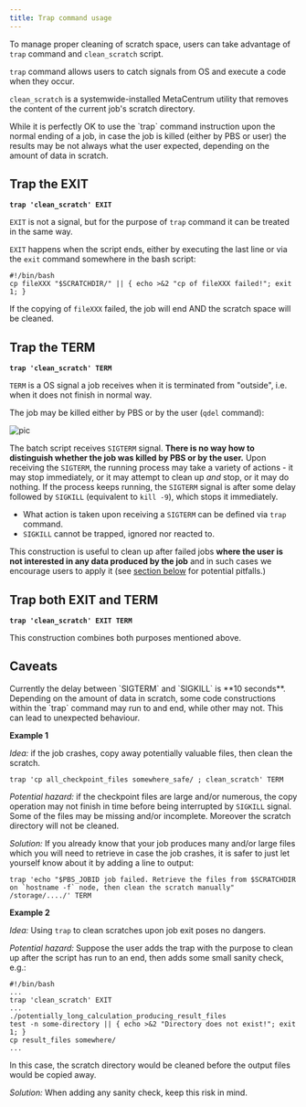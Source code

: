 ```yaml
---
title: Trap command usage
---
```

To manage proper cleaning of scratch space, users can take advantage of `trap` command and `clean_scratch` script.

`trap` command allows users to catch signals from OS and execute a code when they occur.


`clean_scratch` is a systemwide-installed MetaCentrum utility that removes the content of the current job's scratch directory.

<Callout  type="info" title="Tip" icon="💡">
    While it is perfectly OK to use the `trap` command instruction upon the normal ending of a job, in case the job is killed (either by PBS or user) the results may be not always what the user expected, depending on the amount of data in scratch. 
</Callout>

## Trap the EXIT

**`trap 'clean_scratch' EXIT`**

`EXIT` is not a signal, but for the purpose of `trap` command it can be treated in the same way.

`EXIT` happens when the script ends, either by executing the last line or via the `exit` command somewhere in the bash script:

```
#!/bin/bash
cp fileXXX "$SCRATCHDIR/" || { echo >&2 "cp of fileXXX failed!"; exit 1; }
```
If the copying of `fileXXX` failed, the job will end AND the scratch space will be cleaned.

## Trap the TERM

**`trap 'clean_scratch' TERM`**

`TERM` is a OS signal a job receives when it is terminated from "outside", i.e. when it does not finish in normal way.

The job may be killed either by PBS or by the user (`qdel` command):

![pic](/img/meta/computing/jobs/trap-command-scheme.jpg)

The batch script receives `SIGTERM` signal. **There is no way how to distinguish whether the job was killed by PBS or by the user.** Upon receiving the `SIGTERM`, the running process may take a variety of actions - it may stop immediately, or it may attempt to clean up *and* stop, or it may do nothing. If the process keeps running, the `SIGTERM` signal is after some delay followed by `SIGKILL` (equivalent to `kill -9`), which stops it immediately.

- What action is taken upon receiving a `SIGTERM` can be defined via `trap` command. 
- `SIGKILL` cannot be trapped, ignored nor reacted to.

This construction is useful to clean up after failed jobs **where the user is not interested in any data produced by the job** and in such cases we encourage users to apply it (see [section below](#caveats) for potential pitfalls.)

## Trap both EXIT and TERM 

**`trap 'clean_scratch' EXIT TERM`**

This construction combines both purposes mentioned above.

## Caveats

<Callout  type="info" title="Tip" icon="💡">
    Currently the delay between `SIGTERM` and `SIGKILL` is **10 seconds**.<br/>Depending on the amount of data in scratch, some code constructions within the `trap` command may run to and end, while other may not. This can lead to unexpected behaviour.
</Callout>

**Example 1**

*Idea:* if the job crashes, copy away potentially valuable files, then clean the scratch.

```
trap 'cp all_checkpoint_files somewhere_safe/ ; clean_scratch' TERM  
```

*Potential hazard:* if the checkpoint files are large and/or numerous, the copy operation may not finish in time before being interrupted by `SIGKILL` signal. Some of the files may be missing and/or incomplete. Moreover the scratch directory will not be cleaned.

*Solution:* If you already know that your job produces many and/or large files which you will need to retrieve in case the job crashes, it is safer to just let yourself know about it by adding a line to output:

```
trap 'echo "$PBS_JOBID job failed. Retrieve the files from $SCRATCHDIR on `hostname -f` node, then clean the scratch manually" /storage/..../' TERM  
```

**Example 2**

*Idea:* Using `trap` to clean scratches upon job exit poses no dangers.

*Potential hazard:* Suppose the user adds the trap with the purpose to clean up after the script has run to an end, then adds some small sanity check, e.g.:

```
#!/bin/bash
...
trap 'clean_scratch' EXIT
...
./potentially_long_calculation_producing_result_files
test -n some-directory || { echo >&2 "Directory does not exist!"; exit 1; }
cp result_files somewhere/
...
```

In this case, the scratch directory would be cleaned before the output files would be copied away.

*Solution:* When adding any sanity check, keep this risk in mind.


